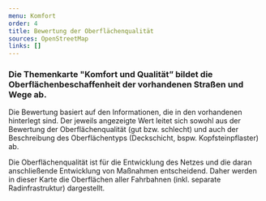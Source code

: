 ```yaml
---
menu: Komfort
order: 4
title: Bewertung der Oberflächenqualität
sources: OpenStreetMap
links: []
---
```


### Die Themenkarte "Komfort und Qualität” bildet die Oberflächenbeschaffenheit der vorhandenen Straßen und Wege ab.&#x20;

Die Bewertung basiert auf den Informationen, die in den vorhandenen <TextLinkArrow href="https://www.openstreetmap.org/#map=14/52.3436/13.6271" display="OpenStreetMap" external /> hinterlegt sind. Der jeweils angezeigte Wert leitet sich sowohl aus der Bewertung der Oberflächenqualität (gut bzw. schlecht) und auch der Beschreibung des Oberflächentyps (Deckschicht, bspw. Kopfsteinpflaster) ab.

Die Oberflächenqualität ist für die Entwicklung des Netzes und die daran anschließende Entwicklung von Maßnahmen entscheidend. Daher werden in dieser Karte die Oberflächen aller Fahrbahnen (inkl. separate Radinfrastruktur) dargestellt.&#x20;
